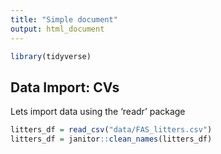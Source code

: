 ```yaml
---
title: "Simple document"
output: html_document
---
```

```r
library(tidyverse)
```

## Data Import: CVs

Lets import data using the 'readr' package 

```r
litters_df = read_csv("data/FAS_litters.csv")
litters_df = janitor::clean_names(litters_df)
```

